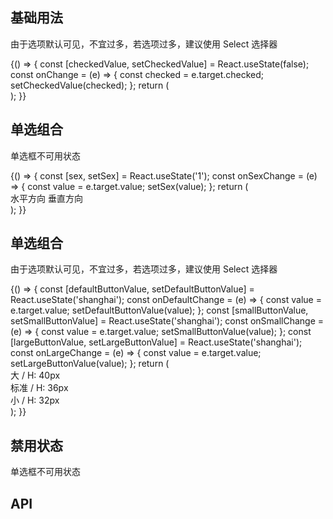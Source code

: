 
## 基础用法

由于选项默认可见，不宜过多，若选项过多，建议使用 Select 选择器

<Playground>
  {() => {
    const [checkedValue, setCheckedValue] = React.useState(false);
    const onChange = (e) => {
      const checked = e.target.checked;
      setCheckedValue(checked);
    };
    return (
      <div>
        <Radio onChange={onChange} checked={checkedValue} label="单选" />
      </div>
    );
  }}
</Playground>

## 单选组合

单选框不可用状态

<Playground>
  {() => {
    const [sex, setSex] = React.useState('1');
    const onSexChange = (e) => {
      const value = e.target.value;
      setSex(value);
    };
    return (
      <div>
        <FormLabel style={{ marginBottom: 24 }}>水平方向</FormLabel>
        <Radio.Group layout="horizontal" value={sex} onChange={onSexChange}>
          <Radio label="男" value="1" style={{ marginRight: '32px' }} />
          <Radio label="女" value="0" />
        </Radio.Group>
        <FormLabel style={{ marginBottom: 24, marginTop: '40px' }}>垂直方向</FormLabel>
        <Radio.Group value={sex} onChange={onSexChange}>
          <Radio label="男" value="1" />
          <Radio label="女" value="0" />
        </Radio.Group>
      </div>
    );
  }}
</Playground>

## 单选组合

由于选项默认可见，不宜过多，若选项过多，建议使用 Select 选择器

<Playground>
  {() => {
    const [defaultButtonValue, setDefaultButtonValue] = React.useState('shanghai');
    const onDefaultChange = (e) => {
      const value = e.target.value;
      setDefaultButtonValue(value);
    };
    const [smallButtonValue, setSmallButtonValue] = React.useState('shanghai');
    const onSmallChange = (e) => {
      const value = e.target.value;
      setSmallButtonValue(value);
    };
    const [largeButtonValue, setLargeButtonValue] = React.useState('shanghai');
    const onLargeChange = (e) => {
      const value = e.target.value;
      setLargeButtonValue(value);
    };
    return (
      <div>
        <div style={{ display: 'flex', alignItems: 'center', marginBottom: '40px' }}>
          <FormLabel style={{ marginRight: '40px' }}>大 / H: 40px</FormLabel>
          <Radio.Group
            size="large"
            layout="horizontal"
            value={largeButtonValue}
            onChange={onLargeChange}
          >
            <Radio.Button label="北京" value="beijing" />
            <Radio.Button label="上海" value="shanghai" />
            <Radio.Button label="广州" value="guangzhou" />
            <Radio.Button label="深圳" value="shenzhen" />
          </Radio.Group>
        </div>
        <div style={{ display: 'flex', alignItems: 'center', marginBottom: '40px' }}>
          <FormLabel style={{ marginRight: '40px' }}>标准 / H: 36px</FormLabel>
          <Radio.Group layout="horizontal" value={defaultButtonValue} onChange={onDefaultChange}>
            <Radio.Button label="北京" value="beijing" />
            <Radio.Button label="上海" value="shanghai" />
            <Radio.Button label="广州" value="guangzhou" />
            <Radio.Button label="深圳" value="shenzhen" />
          </Radio.Group>
        </div>
        <div style={{ display: 'flex', alignItems: 'center' }}>
          <FormLabel style={{ marginRight: '40px' }}>小 / H: 32px</FormLabel>
          <Radio.Group
            size="small"
            layout="horizontal"
            value={smallButtonValue}
            onChange={onSmallChange}
          >
            <Radio.Button label="北京" value="beijing" />
            <Radio.Button label="上海" value="shanghai" />
            <Radio.Button label="广州" value="guangzhou" />
            <Radio.Button label="深圳" value="shenzhen" />
          </Radio.Group>
        </div>
      </div>
    );
  }}
</Playground>

## 禁用状态

单选框不可用状态

<Playground>
  <Radio label="男" inline checked disabled style={{ marginRight: '32px' }} />
  <Radio label="女" inline disabled />
</Playground>

## API

<Props of={Radio} />
